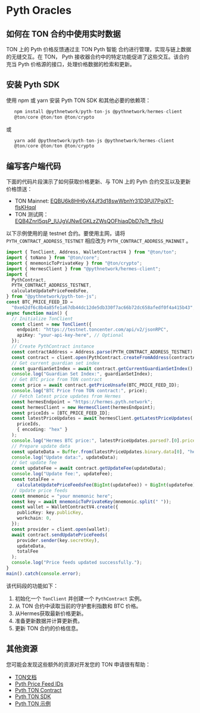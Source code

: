 
# Pyth Oracles

## 如何在 TON 合约中使用实时数据

TON 上的 Pyth 价格反馈通过主 TON Pyth 智能
合约进行管理，实现与链上数据的无缝交互。在 TON，
Pyth 接收器合约中的特定功能促进了这些交互。该合约充当 Pyth
价格源的接口，处理价格数据的检索和更新。

## 安装 Pyth SDK

使用 npm 或 yarn 安装 Pyth TON SDK 和其他必要的依赖项：

```ts
   npm install @pythnetwork/pyth-ton-js @pythnetwork/hermes-client
   @ton/core @ton/ton @ton/crypto
```

   或

```ts
   yarn add @pythnetwork/pyth-ton-js @pythnetwork/hermes-client
   @ton/core @ton/ton @ton/crypto
```

## 编写客户端代码

下面的代码片段演示了如何获取价格更新、与 TON 上的 Pyth 合约交互以及更新价格馈送：

- TON Mainnet: [EQBU6k8HH6yX4Jf3d18swWbnYr31D3PJI7PgjXT-flsKHqql](https://docs.pyth.network/price-feeds/contract-addresses/ton)
- TON 测试网：[EQB4ZnrI5qsP_IUJgVJNwEGKLzZWsQOFhiaqDbD7pTt_f9oU](https://docs.pyth.network/price-feeds/contract-addresses/ton)

以下示例使用的是 testnet 合约。要使用主网，请将 `PYTH_CONTRACT_ADDRESS_TESTNET` 相应改为 `PYTH_CONTRACT_ADDRESS_MAINNET` 。 

```ts
import { TonClient, Address, WalletContractV4 } from "@ton/ton";
import { toNano } from "@ton/core";
import { mnemonicToPrivateKey } from "@ton/crypto";
import { HermesClient } from "@pythnetwork/hermes-client";
import {
  PythContract,
  PYTH_CONTRACT_ADDRESS_TESTNET,
  calculateUpdatePriceFeedsFee,
} from "@pythnetwork/pyth-ton-js";
const BTC_PRICE_FEED_ID =
  "0xe62df6c8b4a85fe1a67db44dc12de5db330f7ac66b72dc658afedf0f4a415b43";
async function main() {
  // Initialize TonClient
  const client = new TonClient({
    endpoint: "https://testnet.toncenter.com/api/v2/jsonRPC",
    apiKey: "your-api-key-here", // Optional
  });
  // Create PythContract instance
  const contractAddress = Address.parse(PYTH_CONTRACT_ADDRESS_TESTNET);
  const contract = client.open(PythContract.createFromAddress(contractAddress));
  // Get current guardian set index
  const guardianSetIndex = await contract.getCurrentGuardianSetIndex();
  console.log("Guardian Set Index:", guardianSetIndex);
  // Get BTC price from TON contract
  const price = await contract.getPriceUnsafe(BTC_PRICE_FEED_ID);
  console.log("BTC Price from TON contract:", price);
  // Fetch latest price updates from Hermes
  const hermesEndpoint = "https://hermes.pyth.network";
  const hermesClient = new HermesClient(hermesEndpoint);
  const priceIds = [BTC_PRICE_FEED_ID];
  const latestPriceUpdates = await hermesClient.getLatestPriceUpdates(
    priceIds,
    { encoding: "hex" }
  );
  console.log("Hermes BTC price:", latestPriceUpdates.parsed?.[0].price);
  // Prepare update data
  const updateData = Buffer.from(latestPriceUpdates.binary.data[0], "hex");
  console.log("Update data:", updateData);
  // Get update fee
  const updateFee = await contract.getUpdateFee(updateData);
  console.log("Update fee:", updateFee);
  const totalFee =
    calculateUpdatePriceFeedsFee(BigInt(updateFee)) + BigInt(updateFee);
  // Update price feeds
  const mnemonic = "your mnemonic here";
  const key = await mnemonicToPrivateKey(mnemonic.split(" "));
  const wallet = WalletContractV4.create({
    publicKey: key.publicKey,
    workchain: 0,
  });
  const provider = client.open(wallet);
  await contract.sendUpdatePriceFeeds(
    provider.sender(key.secretKey),
    updateData,
    totalFee
  );
  console.log("Price feeds updated successfully.");
}
main().catch(console.error);
```

该代码段的功能如下：

1. 初始化一个 `TonClient` 并创建一个 `PythContract` 实例。
2. 从 TON 合约中读取当前的守护套利指数和 BTC 价格。
3. 从Hermes获取最新价格更新。
4. 准备更新数据并计算更新费。
5. 更新 TON 合约的价格信息。

## 其他资源

您可能会发现这些额外的资源对开发您的 TON 申请很有帮助：

- [TON文档](https://ton.org/docs/)
- [Pyth Price Feed IDs](https://pyth.network/developers/price-feed-ids)
- [Pyth TON Contract](https://github.com/pyth-network/pyth-crosschain/tree/main/target_chains/ton/contracts)
- [Pyth TON SDK](https://github.com/pyth-network/pyth-crosschain/tree/main/target_chains/ton/sdk)
- [Pyth TON 示例](https://github.com/pyth-network/pyth-examples/tree/main/price_feeds/ton/sdk_js_usage)
